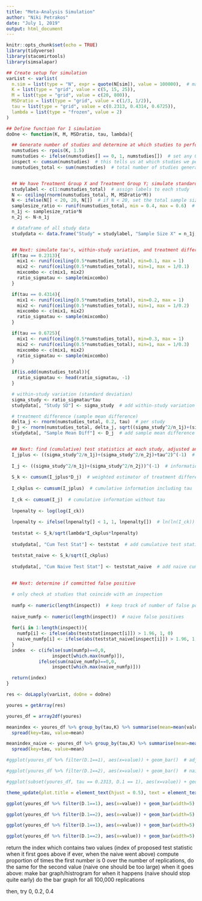 ---
title: "Meta-Analysis Simulation"
author: "Niki Petrakos"
date: "July 1, 2019"
output: html_document
---

```{r setup, include=FALSE}
knitr::opts_chunk$set(echo = TRUE)
library(tidyverse)
library(stacomirtools)
library(simsalapar)
```


```{r, replications}
## Create setup for simulation
varList <- varlist(
  n.sim = list(type = "N", expr = quote(N[sim]), value = 100000),  # make value larger once this starts working
  K = list(type = "grid", value = c(5, 15, 25)),
  M = list(type = "grid", value = c(20, 800)),
  MSDratio = list(type = "grid", value = c(1/3, 1/2)),
  tau = list(type = "grid", value = c(0.2313, 0.4314, 0.6725)),
  lambda = list(type = "frozen", value = 2)
)

## Define function for 1 simulation
doOne <- function(K, M, MSDratio, tau, lambda){

  ## Generate number of studies and determine at which studies to perform an inspection
  numstudies <- rpois(K, 1.5)
  numstudies <- ifelse(numstudies[] == 0, 1, numstudies[])  # set any 0's to 1
  inspect <- cumsum(numstudies)  # this tells us at which studies we perform an inspection
  numstudies_total <- sum(numstudies)  # total number of studies generated


  ## We have Treatment Group X and Treatment Group Y; simulate standard deviations and sample sizes
  studylabel <- c(1:numstudies_total)  # assign labels to each study
  N <- ceiling(rnorm(numstudies_total, M, MSDratio*M))
  N <- ifelse(N[] < 20, 20, N[])  # if N < 20, set the total sample size to 20
  samplesize_ratio <- runif(numstudies_total, min = 0.4, max = 0.6)  # ratio = n_1j / N
  n_1j <- samplesize_ratio*N
  n_2j <- N-n_1j

  # dataframe of all study data
  studydata <- data.frame("Study" = studylabel, "Sample Size X" = n_1j, "Sample Size Y" = n_2j, check.names=FALSE)


  ## Next: simulate tau's, within-study variation, and treatment difference (delta j)
  if(tau == 0.2313){
    mix1 <- runif(ceiling(0.5*numstudies_total), min=0.1, max = 1)
    mix2 <- runif(ceiling(0.5*numstudies_total), min=1, max = 1/0.1)
    mixcombo <- c(mix1, mix2)
    ratio_sigmatau <- sample(mixcombo)
  }

  if(tau == 0.4314){
    mix1 <- runif(ceiling(0.5*numstudies_total), min=0.2, max = 1)
    mix2 <- runif(ceiling(0.5*numstudies_total), min=1, max = 1/0.2)
    mixcombo <- c(mix1, mix2)
    ratio_sigmatau <- sample(mixcombo)
  }

  if(tau == 0.6725){
    mix1 <- runif(ceiling(0.5*numstudies_total), min=0.3, max = 1)
    mix2 <- runif(ceiling(0.5*numstudies_total), min=1, max = 1/0.3)
    mixcombo <- c(mix1, mix2)
    ratio_sigmatau <- sample(mixcombo)
  }

  if(is.odd(numstudies_total)){
    ratio_sigmatau <- head(ratio_sigmatau, -1)
  }

  # within-study variation (standard deviation)
  sigma_study <- ratio_sigmatau*tau  
  studydata[, "Study SD"] <- sigma_study  # add within-study variation to dataframe

  # treatment difference (sample mean difference)
  delta_j <- rnorm(numstudies_total, 0.2, tau)  # per study
  D_j <- rnorm(numstudies_total, delta_j, sqrt((sigma_study^2/n_1j)+(sigma_study^2/n_2j)))  # sample mean difference follows normal distribution
  studydata[, "Sample Mean Diff"] <- D_j  # add sample mean difference to dataframe


  ## Next: find (cumulative) test statistics at each study, adjusted and naive
  I_jplus <- ((sigma_study^2/n_1j)+(sigma_study^2/n_2j)+tau^2)^(-1)  # information/precision including tau in calculation, per study
  
  I_j <- ((sigma_study^2/n_1j)+(sigma_study^2/n_2j))^(-1)  # information/precision not including tau in calculation, per study
  
  S_k <- cumsum(I_jplus*D_j)  # weighted estimator of treatment difference
  
  I_ckplus <- cumsum(I_jplus)  # cumulative information including tau
  
  I_ck <- cumsum(I_j)  # cumulative information without tau
  
  lnpenalty <- log(log(I_ck))
  
  lnpenalty <- ifelse(lnpenalty[] < 1, 1, lnpenalty[])  # ln(ln(I_ck)) is set to 1 if it is smaller than 1 (to be conservative)
  
  teststat <- S_k/sqrt(lambda*I_ckplus*lnpenalty)
  
  studydata[, "Cum Test Stat"] <- teststat  # add cumulative test statistics to dataframe

  teststat_naive <- S_k/sqrt(I_ckplus)
  
  studydata[, "Cum Naive Test Stat"] <- teststat_naive  # add naive cumulative test statistics to dataframe
  
  
  ## Next: determine if committed false positive

  # only check at studies that coincide with an inspection
  
  numfp <- numeric(length(inspect))  # keep track of number of false positives 
  
  naive_numfp <- numeric(length(inspect))  # naive false positives
  
  for(i in 1:length(inspect)){
    numfp[i] <- ifelse(abs(teststat[inspect[i]]) > 1.96, 1, 0)
    naive_numfp[i] <- ifelse(abs(teststat_naive[inspect[i]]) > 1.96, 1, 0)
  }
  index  <- c(ifelse(sum(numfp)==0,0,
                 inspect[which.max(numfp)]), 
            ifelse(sum(naive_numfp)==0,0,
                 inspect[which.max(naive_numfp)]))

  return(index)
}

res <- doLapply(varList, doOne = doOne)

youres = getArray(res)

youres_df = array2df(youres)

meanindex <- youres_df %>% group_by(tau,K) %>% summarise(mean=mean(value[1])) %>% 
  spread(key=tau, value=mean)

meanindex_naive <- youres_df %>% group_by(tau,K) %>% summarise(mean=mean(value[2])) %>% 
  spread(key=tau, value=mean)

#ggplot(youres_df %>% filter(D.1==1), aes(x=value)) + geom_bar()  # adjusted

#ggplot(youres_df %>% filter(D.1==2), aes(x=value)) + geom_bar()  # naive

#ggplot(subset(youres_df, tau == 0.2313, D.1 == 1), aes(x=value)) + geom_bar()

theme_update(plot.title = element_text(hjust = 0.5), text = element_text(size=12))

ggplot(youres_df %>% filter(D.1==1), aes(x=value)) + geom_bar(width=5) + facet_grid(.~tau) + ggtitle("Rejection Count: Adjusted Test Stat, Levels of Tau, delta j = 0")

ggplot(youres_df %>% filter(D.1==2), aes(x=value)) + geom_bar(width=5) + facet_grid(.~tau) + ggtitle("Rejection Count: Naive Test Stat, Levels of Tau, delta j = 0")

ggplot(youres_df %>% filter(D.1==1), aes(x=value)) + geom_bar(width=5) + facet_grid(.~K) + ggtitle("Rejection Count: Adjusted Test Stat, Levels of K, delta j = 0")

ggplot(youres_df %>% filter(D.1==2), aes(x=value)) + geom_bar(width=5) + facet_grid(.~K) + ggtitle("Rejection Count: Naive Test Stat, Levels of K, delta j = 0")


```

return the index which contains two values (index of proposed test statistic when it first goes above if ever, when the naive went above)
compute proportion of times the first number is 0 over the number of replications, do the same for the second value (naive one should be too large)
when it goes above: make bar graph/histrogram for when it happens (naive should stop quite early)
do the bar graph for all 100,000 replications

then, try 0, 0.2, 0.4



